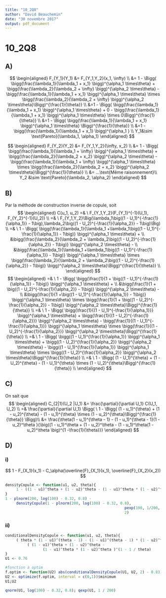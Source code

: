 ```yaml
---
title: "10_2Q8"
author: "David Beauchemin"
date: "30 novembre 2017"
output: pdf_document
---
```


# 10_2Q8

## A)
$$
\begin{aligned}
F_{Y_1}(Y_1) &= F_{Y_1,Y_2}(x_1, \infty) \\
&= 1 - \Bigg( \bigg(\frac{\lambda_1}{\lambda_1 + x_1} \bigg)^{\alpha_1 \times\theta} + \bigg(\frac{\lambda_2}{\lambda_2 + \infty} \bigg)^{\alpha_2 \times\theta} - \bigg(\frac{\lambda_1}{\lambda_1 + x_1} \bigg)^{\alpha_1 \times\theta} \times \bigg(\frac{\lambda_2}{\lambda_2 + \infty} \bigg)^{\alpha_2 \times\theta}\Bigg)^{\frac{1}{\theta}} \\
&=1 - \Bigg( \bigg(\frac{\lambda_1}{\lambda_1 + x_1} \bigg)^{\alpha_1 \times\theta} + 0 - \bigg(\frac{\lambda_1}{\lambda_1 + x_1} \bigg)^{\alpha_1 \times\theta} \times 0\Bigg)^{\frac{1}{\theta}} \\
&=1 - \Bigg( \bigg(\frac{\lambda_1}{\lambda_1 + x_1} \bigg)^{\alpha_1 \times\theta} \Bigg)^{\frac{1}{\theta}} \\
&=1 - \bigg(\frac{\lambda_1}{\lambda_1 + x_1} \bigg)^{\alpha_1 } \\
Y_1&\sim \text{Pareto}(\lambda_1, \alpha_1)
\end{aligned}
$$

$$
\begin{aligned}
F_{Y_2}(Y_2) &= F_{Y_1,Y_2}(\infty, x_2) \\
&= 1 - \Bigg( \bigg(\frac{\lambda_1}{\lambda_1 + \infty} \bigg)^{\alpha_1 \times\theta} + \bigg(\frac{\lambda_2}{\lambda_2 + x_2} \bigg)^{\alpha_2 \times\theta} - \bigg(\frac{\lambda_1}{\lambda_1 + \infty} \bigg)^{\alpha_1 \times\theta} \times \bigg(\frac{\lambda_2}{\lambda_2 + x_2} \bigg)^{\alpha_2 \times\theta}\Bigg)^{\frac{1}{\theta}}  \\
&= ...\text{Même raisonnement}\\
Y_2 &\sim \text{Pareto}(\lambda_2, \alpha_2)
\end{aligned}
$$

## B)
Par la méthode de construction inverse de copule, soit
$$
\begin{aligned}
C(u_1, u_2) =& \  F_{Y_1,Y_2}(F_{Y_1}^{-1}(U_1), F_{Y_2}^{-1}(U_2)) \\
=& \ F_{Y_1,Y_2}\Big(\lambda_1\big((1 - U_1)^{-\frac{1}{\alpha_1}} - 1\big),\lambda_2\big((1 - U_2)^{-\frac{1}{\alpha_2}} - 1\big)\Big) \\ 
=& \  1 - \Bigg( \bigg(\frac{\lambda_1}{\lambda_1 +\lambda_1\big((1 - U_1)^{-\frac{1}{\alpha_1}} - 1\big)} \bigg)^{\alpha_1 \times\theta} + \\ 
&\bigg(\frac{\lambda_2}{\lambda_2 + \lambda_2\big((1 - U_2)^{-\frac{1}{\alpha_2}} - 1\big)} \bigg)^{\alpha_2 \times\theta} - \\ 
&\bigg(\frac{\lambda_1}{\lambda_1 +\lambda_1\big((1 - U_1)^{-\frac{1}{\alpha_1}} - 1\big)} \bigg)^{\alpha_1 \times\theta} \times \bigg(\frac{\lambda_2}{\lambda_2 + \lambda_2\big((1 - U_2)^{-\frac{1}{\alpha_2}} - 1\big)} \bigg)^{\alpha_2 \times\theta}\Bigg)^{\frac{1}{\theta}} \\
\end{aligned}
$$
$$
\begin{aligned}
=& \  1 - \Bigg( \bigg(\frac{1}{1 + \big((1 - U_1)^{-\frac{1}{\alpha_1}} - 1\big)} \bigg)^{\alpha_1 \times\theta} + \\ 
&\bigg(\frac{1}{1 + \big((1 - U_2)^{-\frac{1}{\alpha_2}} - 1\big)} \bigg)^{\alpha_2 \times\theta} - \\ 
&\bigg(\frac{1}{1 +\big((1 - U_1)^{-\frac{1}{\alpha_1}} - 1\big)} \bigg)^{\alpha_1 \times\theta} \times \bigg(\frac{1}{1 + \big((1 - U_2)^{-\frac{1}{\alpha_2}} - 1\big)} \bigg)^{\alpha_2 \times\theta}\Bigg)^{\frac{1}{\theta}} \\
=& \ 1 - \Bigg( \bigg(\frac{1}{(1 - U_1)^{-\frac{1}{\alpha_1}}} \bigg)^{\alpha_1 \times\theta} + \bigg(\frac{1}{(1 - U_2)^{-\frac{1}{\alpha_2}}} \bigg)^{\alpha_2 \times\theta} - \bigg(\frac{1}{(1 - U_1)^{-\frac{1}{\alpha_1}}} \bigg)^{\alpha_1 \times\theta} \times \bigg(\frac{1}{(1 - U_2)^{-\frac{1}{\alpha_2}}} \bigg)^{\alpha_2 \times\theta}\Bigg)^{\frac{1}{\theta}} \\
=& \ 1 - \Bigg( \bigg((1 - U_1)^{\frac{1}{\alpha_1}} \bigg)^{\alpha_1 \times\theta} + \bigg((1 - U_2)^{\frac{1}{\alpha_2}} \bigg)^{\alpha_2 \times\theta} - \bigg((1 - U_1)^{\frac{1}{\alpha_1}} \bigg)^{\alpha_1 \times\theta} \times \bigg((1 - U_2)^{\frac{1}{\alpha_2}} \bigg)^{\alpha_2 \times\theta}\Bigg)^{\frac{1}{\theta}} \\
=& \ 1 - \Bigg( (1 - U_1)^{\theta} + (1 - U_2)^{\theta} - (1 - U_1)^{\theta} \times (1 - U_2)^{\theta}\Bigg)^{\frac{1}{\theta}} \\
\end{aligned}
$$

## C)
On sait que
$$
\begin{aligned}
C_{2|1}(U_2 |U_1) &= \frac{\partial}{\partial U_1} C(U_1, U_2) \\
=& \frac{\partial}{\partial U_1} \Bigg( \ 1 - \Bigg( (1 - u_1)^{\theta} + (1 - u_2)^{\theta} - (1 - u_1)^{\theta} \times (1 - u_2)^{\theta}\Bigg)^{\frac{1}{\theta}} \Bigg)\\
&= \frac{\theta(1 - u_1)^{\theta - 1} - (1 - u_1)^{\theta - 1}(1 - u_2)^\theta }{\big((1 - u_1)^\theta + (1 - u_2)^\theta - (1 - u_1)^\theta(1 - u_2)^\theta \big)^{1 -\frac{1}{\theta}}}
\end{aligned}
$$

## D)

### i)
$$
1 - F_{X_1}(x_1) - C_\alpha(\overline{F}_{X_1}(x_1), \overline{F}_{X_2}(x_2))
$$

```r
densityCopule <- function(u1, u2, theta){
     1 - ((1 - u1)^theta + (1 - u2)^theta - (1 - u1)^theta * (1 - u2)^theta)^(1/theta)
}
1 - plnorm(200, log(100) - 0.32, 0.8) - 
     densityCopule(1 - plnorm(200, log(100) - 0.32, 0.8), 
                                                      pexp(100, 1/200, lower.tail = FALSE), 
                                                      2)
```

### ii)
```r
conditionalDensityCopule <- function(u1, u2, theta){
     ( theta * (1 - u1)^(theta - 1) - (1 - u1)^(theta - 1) * (1 - u2)^theta ) / 
          ( (1 - u1)^theta + (1 - u2)^theta - 
                 (1 - u1)^theta * (1 - u2)^theta )^(1 - 1 / theta)
}
U1 <- 0.76

#fonction à optim
f.optim <- function(U2) abs(conditionalDensityCopule(U1, U2, 2) - 0.83)
U2 <- optimize(f.optim, interval = c(0,1))$minimum
U1;U2

qnorm(U1, log(100) - 0.32, 0.8); qexp(U1, 1 / 200)
```



